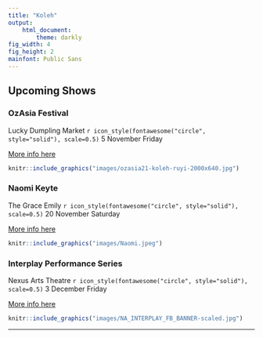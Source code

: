 ```yaml
---
title: "Koleh"
output: 
    html_document:
        theme: darkly
fig_width: 4 
fig_height: 2 
mainfont: Public Sans
---
```


## Upcoming Shows

### OzAsia Festival

Lucky Dumpling Market
`r icon_style(fontawesome("circle", style="solid"), scale=0.5)` 5 November Friday

[More info here](https://www.ozasiafestival.com.au/events/lb-koleh-elizabeth-ruyi/)

```r
knitr::include_graphics("images/ozasia21-koleh-ruyi-2000x640.jpg")
```

### Naomi Keyte

The Grace Emily
`r icon_style(fontawesome("circle", style="solid"), scale=0.5)` 20 November Saturday

[More info here](https://www.eventbrite.com.au/e/naomi-keyte-at-the-grace-emily-tickets-189431453577)

```r
knitr::include_graphics("images/Naomi.jpeg")
```

### Interplay Performance Series

Nexus Arts Theatre
`r icon_style(fontawesome("circle", style="solid"), scale=0.5)` 3 December Friday

[More info here](http://nexusarts.org.au/event/interplay-noriko-tadano-koleh/)

```r
knitr::include_graphics("images/NA_INTERPLAY_FB_BANNER-scaled.jpg")
```

---
